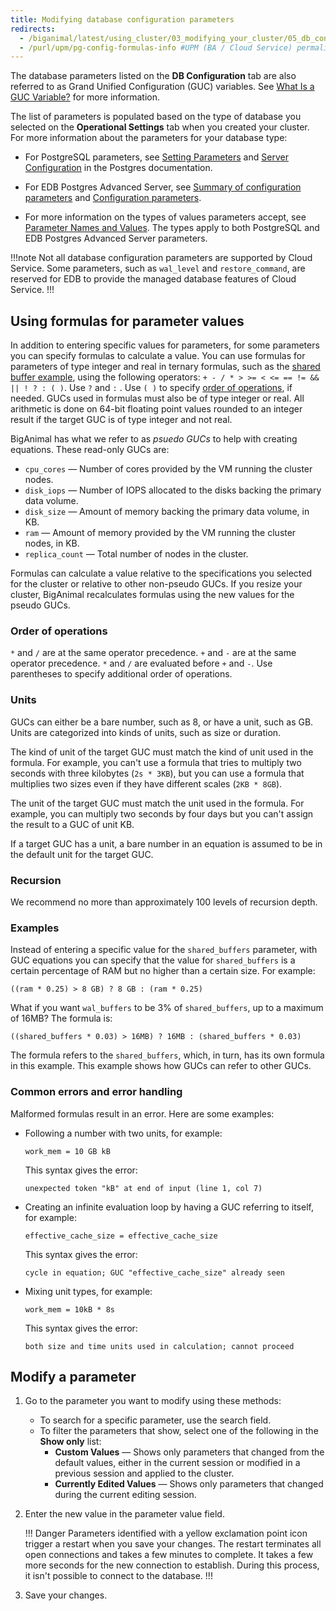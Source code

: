 ```yaml
---
title: Modifying database configuration parameters
redirects:
  - /biganimal/latest/using_cluster/03_modifying_your_cluster/05_db_configuration_parameters/ #generated for BigAnimal URL path removal branch
  - /purl/upm/pg-config-formulas-info #UPM (BA / Cloud Service) permalink
---
```


The database parameters listed on the **DB Configuration** tab are also referred to as Grand Unified Configuration (GUC) variables. See [What Is a GUC Variable?](https://www.enterprisedb.com/blog/what-guc-variable) for more information. 

The list of parameters is populated based on the type of database you selected on the **Operational Settings** tab when you created your cluster. For more information about the parameters for your database type:

- For PostgreSQL parameters, see [Setting Parameters](https://www.postgresql.org/docs/current/config-setting.html) and [Server Configuration](https://www.postgresql.org/docs/current/runtime-config.html) in the Postgres documentation.
     

- For EDB Postgres Advanced Server, see [Summary of configuration parameters](/epas/latest/reference/database_administrator_reference/02_summary_of_configuration_parameters/) and [Configuration parameters](/epas/latest/database_administration/01_configuration_parameters/).

-  For more information on the types of values parameters accept, see [Parameter Names and Values](https://www.postgresql.org/docs/current/config-setting.html#CONFIG-SETTING-NAMES-VALUES). The types apply to both PostgreSQL and EDB Postgres Advanced Server parameters.


!!!note
Not all database configuration parameters are supported by Cloud Service. Some parameters, such as `wal_level` and `restore_command`, are reserved for EDB to provide the managed database features of Cloud Service. 
!!!

## Using formulas for parameter values

In addition to entering specific values for parameters, for some parameters you can specify formulas to calculate a value. You can use formulas for parameters of type integer and real in ternary formulas, such as the [shared buffer example](#examples), using the following operators: `+ - / * > >= < <= == != && || ! ? : ( )`. Use `?` and `:` . Use `( )` to specify [order of operations](#order-of-operations), if needed. GUCs used in formulas must also be of type integer or real. All arithmetic is done on 64-bit floating point values rounded to an integer result if the target GUC is of type integer and not real.  

BigAnimal has what we refer to as *psuedo GUCs* to help with creating equations. These read-only GUCs are:
- `cpu_cores` &mdash; Number of cores provided by the VM running the cluster nodes.
- `disk_iops` &mdash; Number of IOPS allocated to the disks backing the primary data volume.
- `disk_size` &mdash; Amount of memory backing the primary data volume, in KB.
- `ram` &mdash; Amount of memory provided by the VM running the cluster nodes, in KB.
- `replica_count` &mdash; Total number of nodes in the cluster.

Formulas can calculate a value relative to the specifications you selected for the cluster or relative to other non-pseudo GUCs. If you resize your cluster, BigAnimal recalculates formulas using the new values for the pseudo GUCs. 

### Order of operations
`*` and `/` are at the same operator precedence. `+` and `-` are at the same operator precedence. `*` and `/` are evaluated before `+` and `-`. Use parentheses to specify additional order of operations. 

### Units
GUCs can either be a bare number, such as 8, or have a unit, such as GB. Units are categorized into kinds of units, such as size or duration.

The kind of unit of the target GUC must match the kind of unit used in the formula. For example, you can't use a formula that tries to multiply two seconds with three kilobytes (`2s * 3KB`), but you can use a formula that multiplies two sizes even if they have different scales (`2KB * 8GB`). 

The unit of the target GUC must match the unit used in the formula. For example, you can multiply two seconds by four days but you can't assign the result to a GUC of unit KB.

If a target GUC has a unit, a bare number in an equation is assumed to be in the default unit for the target GUC.

### Recursion
We recommend no more than approximately 100 levels of recursion depth.

### Examples 

Instead of entering a specific value for the `shared_buffers` parameter, with GUC equations you can specify that the value for `shared_buffers` is a certain percentage of RAM but no higher than a certain size. For example: 

`((ram * 0.25) > 8 GB) ? 8 GB : (ram * 0.25)`

What if you want `wal_buffers` to be 3% of `shared_buffers`, up to a maximum of 16MB? The formula is:

`((shared_buffers * 0.03) > 16MB) ? 16MB : (shared_buffers * 0.03)`

The formula refers to the `shared_buffers`, which, in turn, has its own formula in this example. This example shows how GUCs can refer to other GUCs.

### Common errors and error handling

Malformed formulas result in an error. Here are some examples:

- Following a number with two units, for example: 

  `work_mem = 10 GB kB`

  This syntax gives the error:

  `unexpected token "kB" at end of input (line 1, col 7)`

- Creating an infinite evaluation loop by having a GUC referring to itself, for example:

  `effective_cache_size = effective_cache_size`

  This syntax gives the error:

  `cycle in equation; GUC "effective_cache_size" already seen`

- Mixing unit types, for example:

  `work_mem = 10kB * 8s`

  This syntax gives the error:

  `both size and time units used in calculation; cannot proceed`

## Modify a parameter

1.  Go to the parameter you want to modify using these methods:
    -   To search for a specific parameter, use the search field. 
    -   To filter the parameters that show, select one of the following in the **Show only** list:
        -   **Custom Values** &mdash; Shows only parameters that changed from the default values, either in the current session or modified in a previous session and applied to the cluster.
        -   **Currently Edited Values** &mdash; Shows only parameters that changed during the current editing session.

2.  Enter the new value in the parameter value field. 

    !!! Danger 
    Parameters identified with a yellow exclamation point icon trigger a restart when you save your changes. The restart terminates all open connections and takes a few minutes to complete. It takes a few more seconds for the new connection to establish. During this process, it isn't possible to connect to the database.
    !!!

3.  Save your changes.
